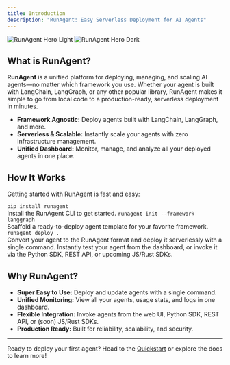 ```yaml
---
title: Introduction
description: "RunAgent: Easy Serverless Deployment for AI Agents"
---
```


<img
  className="block dark:hidden"
  src="/images/hero-light.png"
  alt="RunAgent Hero Light"
/>
<img
  className="hidden dark:block"
  src="/images/hero-dark.png"
  alt="RunAgent Hero Dark"
/>

## What is RunAgent?

**RunAgent** is a unified platform for deploying, managing, and scaling AI agents—no matter which framework you use. Whether your agent is built with LangChain, LangGraph, or any other popular library, RunAgent makes it simple to go from local code to a production-ready, serverless deployment in minutes.

- **Framework Agnostic:** Deploy agents built with LangChain, LangGraph, and more.
- **Serverless & Scalable:** Instantly scale your agents with zero infrastructure management.
- **Unified Dashboard:** Monitor, manage, and analyze all your deployed agents in one place.

## How It Works

Getting started with RunAgent is fast and easy:

<CardGroup cols={2}>
  <Card
    title="Install CLI"
    icon="terminal"
    href="https://pypi.org/project/runagent/"
  >
    <code>pip install runagent</code>
    <br />
    Install the RunAgent CLI to get started.
  </Card>
  <Card
    title="Initialize Your Project"
    icon="rocket"
    href="/quickstart"
  >
    <code>runagent init --framework langgraph</code>
    <br />
    Scaffold a ready-to-deploy agent template for your favorite framework.
  </Card>
  <Card
    title="Convert & Deploy"
    icon="cloud-arrow-up"
    href="/essentials/deployment"
  >
    <code>runagent deploy .</code>
    <br />
    Convert your agent to the RunAgent format and deploy it serverlessly with a single command.
  </Card>
  <Card
    title="Try & Integrate"
    icon="plug"
    href="/api-reference/introduction"
  >
    Instantly test your agent from the dashboard, or invoke it via the Python SDK, REST API, or upcoming JS/Rust SDKs.
  </Card>
</CardGroup>

## Why RunAgent?

- **Super Easy to Use:** Deploy and update agents with a single command.
- **Unified Monitoring:** View all your agents, usage stats, and logs in one dashboard.
- **Flexible Integration:** Invoke agents from the web UI, Python SDK, REST API, or (soon) JS/Rust SDKs.
- **Production Ready:** Built for reliability, scalability, and security.

---

Ready to deploy your first agent? Head to the [Quickstart](quickstart) or explore the docs to learn more!
